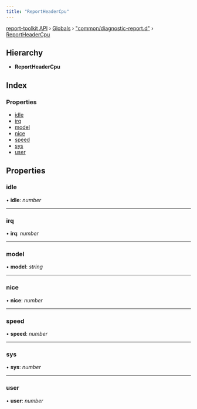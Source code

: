 ```yaml
---
title: "ReportHeaderCpu"
---
```


[report-toolkit API](../home.mdx) › [Globals](../home.mdx) › ["common/diagnostic-report.d"](../modules/common_diagnostic_report_d_.mdx) › [ReportHeaderCpu](common_diagnostic_report_d_.reportheadercpu.mdx)

## Hierarchy

* **ReportHeaderCpu**

## Index

### Properties

- [idle](common_diagnostic_report_d_.reportheadercpu.mdx#idle)
- [irq](common_diagnostic_report_d_.reportheadercpu.mdx#irq)
- [model](common_diagnostic_report_d_.reportheadercpu.mdx#model)
- [nice](common_diagnostic_report_d_.reportheadercpu.mdx#nice)
- [speed](common_diagnostic_report_d_.reportheadercpu.mdx#speed)
- [sys](common_diagnostic_report_d_.reportheadercpu.mdx#sys)
- [user](common_diagnostic_report_d_.reportheadercpu.mdx#user)

## Properties

### idle

• **idle**: *number*

___

### irq

• **irq**: *number*

___

### model

• **model**: *string*

___

### nice

• **nice**: *number*

___

### speed

• **speed**: *number*

___

### sys

• **sys**: *number*

___

### user

• **user**: *number*

